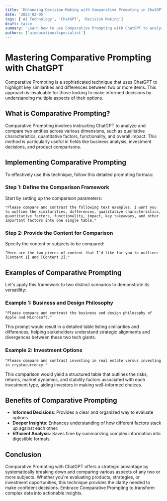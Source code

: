 ```yaml
---
title: 'Enhancing Decision-Making with Comparative Prompting in ChatGPT'
date: '2023-02-05'
tags: ['AI Technology', 'ChatGPT', 'Decision Making']
draft: false
summary: 'Learn how to use Comparative Prompting with ChatGPT to analyze and compare various options, facilitating deeper insights and informed decision-making.'
authors: ['aieducationalspecialist']
---
```


# Mastering Comparative Prompting with ChatGPT

Comparative Prompting is a sophisticated technique that uses ChatGPT to highlight key similarities and differences between two or more items. This approach is invaluable for those looking to make informed decisions by understanding multiple aspects of their options.

## What is Comparative Prompting?

Comparative Prompting involves instructing ChatGPT to analyze and compare two entities across various dimensions, such as qualitative characteristics, quantitative factors, functionality, and overall impact. This method is particularly useful in fields like business analysis, investment decisions, and product comparisons.

## Implementing Comparative Prompting

To effectively use this technique, follow this detailed prompting formula:

### Step 1: Define the Comparison Framework

Start by setting up the comparison parameters:

```plaintext
"Please compare and contrast the following text examples. I want you to outline the similarities, differences, qualitative characteristics, quantitative factors, functionality, impact, key takeaways, and other important factors into one single table."
```

### Step 2: Provide the Content for Comparison

Specify the content or subjects to be compared:

```plaintext
"Here are the two pieces of content that I'd like for you to outline: [Content 1] and [Content 2]."
```

## Examples of Comparative Prompting

Let's apply this framework to two distinct scenarios to demonstrate its versatility:

### Example 1: Business and Design Philosophy

```plaintext
"Please compare and contrast the business and design philosophy of Apple and Microsoft."
```

This prompt would result in a detailed table listing similarities and differences, helping stakeholders understand strategic alignments and divergences between these two tech giants.

### Example 2: Investment Options

```plaintext
"Please compare and contrast investing in real estate versus investing in cryptocurrency."
```

This comparison would yield a structured table that outlines the risks, returns, market dynamics, and stability factors associated with each investment type, aiding investors in making well-informed choices.

## Benefits of Comparative Prompting

- **Informed Decisions**: Provides a clear and organized way to evaluate options.
- **Deeper Insights**: Enhances understanding of how different factors stack up against each other.
- **Efficient Analysis**: Saves time by summarizing complex information into digestible formats.

## Conclusion

Comparative Prompting with ChatGPT offers a strategic advantage by systematically breaking down and comparing various aspects of any two or more subjects. Whether you're evaluating products, strategies, or investment opportunities, this technique provides the clarity needed to make confident decisions. Embrace Comparative Prompting to transform complex data into actionable insights.
